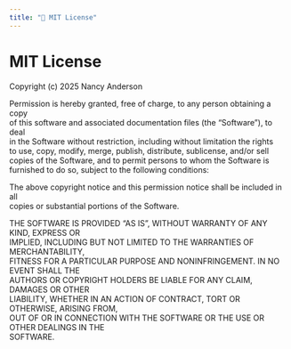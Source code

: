 ```yaml
---
title: "📄 MIT License"
---
```


MIT License
============

Copyright (c) 2025 Nancy Anderson

Permission is hereby granted, free of charge, to any person obtaining a copy  
of this software and associated documentation files (the "Software"), to deal  
in the Software without restriction, including without limitation the rights  
to use, copy, modify, merge, publish, distribute, sublicense, and/or sell  
copies of the Software, and to permit persons to whom the Software is  
furnished to do so, subject to the following conditions:

The above copyright notice and this permission notice shall be included in all  
copies or substantial portions of the Software.

THE SOFTWARE IS PROVIDED "AS IS", WITHOUT WARRANTY OF ANY KIND, EXPRESS OR  
IMPLIED, INCLUDING BUT NOT LIMITED TO THE WARRANTIES OF MERCHANTABILITY,  
FITNESS FOR A PARTICULAR PURPOSE AND NONINFRINGEMENT. IN NO EVENT SHALL THE  
AUTHORS OR COPYRIGHT HOLDERS BE LIABLE FOR ANY CLAIM, DAMAGES OR OTHER  
LIABILITY, WHETHER IN AN ACTION OF CONTRACT, TORT OR OTHERWISE, ARISING FROM,  
OUT OF OR IN CONNECTION WITH THE SOFTWARE OR THE USE OR OTHER DEALINGS IN THE  
SOFTWARE.


